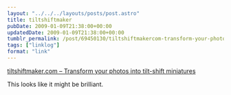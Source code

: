 ```yaml
---
layout: "../../../layouts/posts/post.astro"
title: tiltshiftmaker
pubDate: 2009-01-09T21:38:00+00:00
updatedDate: 2009-01-09T21:38:00+00:00
tumblr_permalink: /post/69450130/tiltshiftmakercom-transform-your-photos-into
tags: ["linklog"]
format: "link"
---
```


[tiltshiftmaker.com &#8211; Transform your photos into tilt-shift miniatures][1]

This looks like it might be brilliant.

[1]: http://tiltshiftmaker.com/
